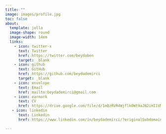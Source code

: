 ```yaml
---
title: ""
image: images/profile.jpg
toc: false
about:
  template: jolla
  image-shape: round
  image-width: 14em
  links:
    - icon: twitter-x
      text: Twitter
      href: https://twitter.com/beydaben
      target: _blank
    - icon: github
      text: GitHub
      href: https://github.com/beydademirci
      target: _blank
    - icon: envelope
      text: Email
      href: mailto:beydademirci@gmail.com
    - icon: earmark
      text: CV
      href: https://drive.google.com/file/d/1mQzRVR4Wjflk0Wt9aJN2iHI1VMTjM1x_/view?usp=drive_link
   - icon: linkedin
      text: Linkedin
      href: https://www.linkedin.com/in/beydademirci/?originalSubdomain=tr

---
```

